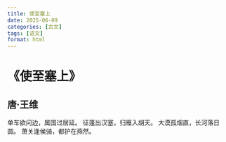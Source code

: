 ```yaml
---
title: 使至塞上
date: 2025-06-09
categories: [古文]
tags: [语文]
format: html
---
```

# 《使至塞上》
## 唐·王维
单车欲问边，属国过居延。
征蓬出汉塞，归雁入胡天。
大漠孤烟直，长河落日圆。
萧关逢侯骑，都护在燕然。